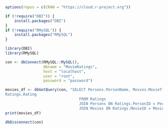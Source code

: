 
```r
options(repos = c(CRAN = "https://cloud.r-project.org"))

if (!require("DBI")) {
    install.packages("DBI")
}
if (!require("RMySQL")) {
    install.packages("RMySQL")
}

library(DBI)
library(RMySQL)
```


```r
con <- dbConnect(RMySQL::MySQL(),
                 dbname = "MovieRatings",
                 host = "localhost",
                 user = "root",
                 password = "password") 
```

```r
movies_df <- dbGetQuery(con, "SELECT Persons.PersonName, Movies.MovieTitle,
Ratings.Rating 
                                 FROM Ratings 
                                 JOIN Persons ON Ratings.PersonID = Persons.PersonID 
                                 JOIN Movies ON Ratings.MovieID = Movies.MovieID")
print(movies_df)
```

```r
dbDisconnect(con)
```




